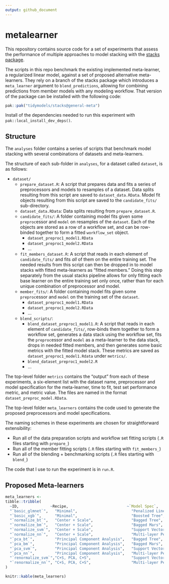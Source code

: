```yaml
---
output: github_document
---
```


# metalearner

This repository contains source code for a set of experiments that assess the performance of multiple approaches to model stacking with the [stacks package](https://stacks.tidymodels.org/). 

The scripts in this repo benchmark the existing implemented meta-learner, a regularized linear model, against a set of proposed alternative meta-learners. They rely on a branch of the stacks package which introduces a `meta_learner` argument to `blend_predictions`, allowing for combining predictions from member models with any modeling workflow. That version of the package can be installed with the following code:

```r
pak::pak("tidymodels/stacks@general-meta")
```

Install of the dependencies needed to run this experiment with `pak::local_install_dev_deps()`.

## Structure

The `analyses` folder contains a series of scripts that benchmark model stacking with several combinations of datasets and meta-learners.

The structure of each sub-folder in `analyses`, for a dataset called `dataset`, is as follows:

- `dataset/`
  - `prepare_dataset.R`: A script that prepares data and fits a series of preprocessors and models to resamples of a dataset. Data splits resulting from this script are saved to `dataset_data.RData`. Model fit objects resulting from this script are saved to the `candidate_fits/` sub-directory.
  - `dataset_data.RData`: Data splits resulting from `prepare_dataset.R`.
  - `candidate_fits/`: A folder containing model fits given some `preproc`essor and `model` on resamples of the `dataset`. Each of the objects are stored as a row of a workflow set, and can be row-binded together to form a fitted `workflow_set` object.
    - `dataset_preproc1_model1.RData`
    - `dataset_preproc1_model2.RData`
    - ...
  - `fit_members_dataset.R`: A script that reads in each element of `candidate_fits/` and fits _all_ of them on the entire training set. The needed results from this script can then be dropped in to model stacks with fitted meta-learners as "fitted members." Doing this step separately from the usual stacks pipeline allows for only fitting each base learner on the entire training set only once, rather than for each unique combination of preprocessor and model.
  - `member_fits/`: A folder containing model fits given some `preproc`essor and `model` on the training set of the `dataset`.
    - `dataset_preproc1_model1.RData`
    - `dataset_preproc1_model2.RData`
    - ...
  - `blend_scripts/`:
    - `blend_dataset_preproc1_model1.R`: A script that reads in each element of `candidate_fits/`, row-binds them together to form a workflow set, generates a data stack using the workflow set, fits the `preproc`essor and `model` as a meta-learner to the data stack, drops in needed fitted members, and then generates some basic metrics with the fitted model stack. These metrics are saved as `dataset_preproc1_model1.Rdata` under `metrics/`.
    - `blend_dataset_preproc1_model2.R`
    - ...
   
The top-level folder `metrics` contains the "output" from each of these experiments, a six-element list with the dataset name, preprocessor and model specification for the meta-learner, time to fit, test set performance metric, and metric value. The files are named in the format `dataset_preproc_model.RData`.

The top-level folder `meta_learners` contains the code used to generate the proposed preprocessors and model specifications. 

The naming schemes in these experiments are chosen for straightforward extensibility:

* Run all of the data preparation scripts and workflow set fitting scripts (`.R` files starting with `prepare_`)
* Run all of the member fitting scripts (`.R` files starting with `fit_members_`)
* Run all of the blending + benchmarking scripts (`.R` files starting with `blend_`)

The code that I use to run the experiment is in `run.R`.

## Proposed Meta-learners

``` r
meta_learners <- 
tibble::tribble(
  ~ID,              ~Recipe,                          ~`Model Spec`,
  "`basic_glmnet`",   "Minimal",                        "Penalized Linear Regression",
  "`basic_xgb`",      "Minimal",                        "Boosted Tree",
  "`normalize_bt`",   "Center + Scale",                 "Bagged Tree",
  "`normalize_bm`",   "Center + Scale",                 "Bagged Mars",
  "`normalize_svm`",  "Center + Scale",                 "Support Vector Machine (via RBF)",
  "`normalize_nn`",   "Center + Scale",                 "Multi-layer Perceptron (Neural Network)",
  "`pca_bt`",         "Principal Component Analysis",   "Bagged Tree",
  "`pca_bm`",         "Principal Component Analysis",   "Bagged Mars",
  "`pca_svm`",        "Principal Component Analysis",   "Support Vector Machine (via RBF)",
  "`pca_nn`",         "Principal Component Analysis",   "Multi-layer Perceptron (Neural Network)",
  "`renormalize_svm`","C+S, PCA, C+S",                  "Support Vector Machine (via RBF)",
  "`renormalize_nn`", "C+S, PCA, C+S",                  "Multi-layer Perceptron (Neural Network)"
)

knitr::kable(meta_learners)
```
